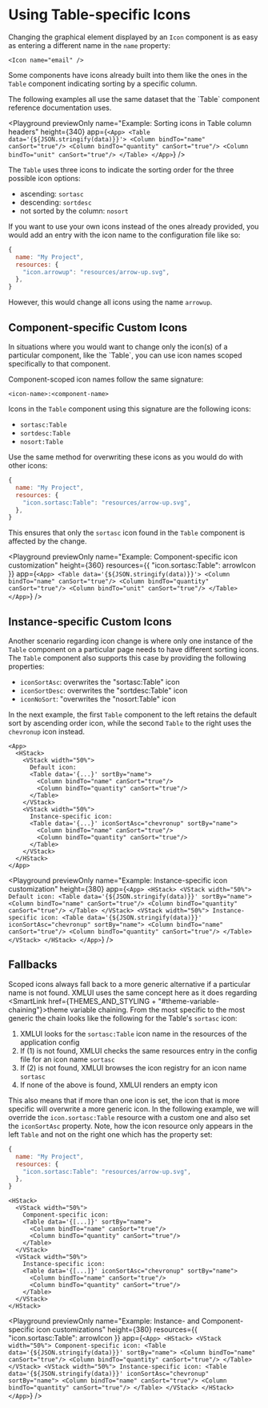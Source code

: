 
# Using Table-specific Icons

Changing the graphical element displayed by an `Icon` component is as easy as entering a different name in the `name` property:

```ueml copy
<Icon name="email" />
```

Some components have icons already built into them like the ones in the `Table` component indicating sorting by a specific column.

<Callout type="info" emoji="📔">
The following examples all use the same dataset that the `Table` component <SmartLink href={COMPONENT_TABLE}>reference documentation</SmartLink> uses.
</Callout>

<Playground
  previewOnly
  name="Example: Sorting icons in Table column headers"
  height={340}
  app={`
    <App>
      <Table data='{${JSON.stringify(data)}}'>
        <Column bindTo="name" canSort="true"/>
        <Column bindTo="quantity" canSort="true"/>
        <Column bindTo="unit" canSort="true"/>
      </Table>
    </App>
  `}
/>

The `Table` uses three icons to indicate the sorting order for the three possible icon options:
- ascending: `sortasc`
- descending: `sortdesc`
- not sorted by the column: `nosort`

If you want to use your own icons instead of the ones already provided,
you would add an entry with the icon name to the configuration file like so:

```js
{
  name: "My Project",
  resources: {
    "icon.arrowup": "resources/arrow-up.svg",
  },
}
```

However, this would change all icons using the name `arrowup`.

## Component-specific Custom Icons

<Callout type="info" emoji="💡">
In situations where you would want to change only the icon(s) of a particular component, like the `Table`,
you can use icon names scoped specifically to that component.
</Callout>

Component-scoped icon names follow the same signature:

```
<icon-name>:<component-name>
```

Icons in the `Table` component using this signature are the following icons:
- `sortasc:Table`
- `sortdesc:Table`
- `nosort:Table`

Use the same method for overwriting these icons as you would do with other icons:

```js /icon.sortasc:Table/
{
  name: "My Project",
  resources: {
    "icon.sortasc:Table": "resources/arrow-up.svg",
  },
}
```

This ensures that only the `sortasc` icon found in the `Table` component is affected by the change.

<Playground
  previewOnly
  name="Example: Component-specific icon customization"
  height={360}
  resources={{ "icon.sortasc:Table": arrowIcon }}
  app={`
    <App>
      <Table data='{${JSON.stringify(data)}}'>
        <Column bindTo="name" canSort="true"/>
        <Column bindTo="quantity" canSort="true"/>
        <Column bindTo="unit" canSort="true"/>
      </Table>
    </App>
  `}
/>

## Instance-specific Custom Icons

Another scenario regarding icon change is where only one instance of the `Table` component on a particular page needs to have different sorting icons.
The `Table` component also supports this case by providing the following properties:
- `iconSortAsc`: overwrites the "sortasc:Table" icon
- `iconSortDesc`: overwrites the "sortdesc:Table" icon
- `iconNoSort`: "overwrites the "nosort:Table" icon

In the next example, the first `Table` component to the left retains the default sort by ascending order icon,
while the second `Table` to the right uses the `chevronup` icon instead.

```ueml copy /iconSortAsc="chevronup"/
<App>
  <HStack>
    <VStack width="50%">
      Default icon:
      <Table data='{...}' sortBy="name">
        <Column bindTo="name" canSort="true"/>
        <Column bindTo="quantity" canSort="true"/>
      </Table>
    </VStack>
    <VStack width="50%">
      Instance-specific icon:
      <Table data='{...}' iconSortAsc="chevronup" sortBy="name">
        <Column bindTo="name" canSort="true"/>
        <Column bindTo="quantity" canSort="true"/>
      </Table>
    </VStack>
  </HStack>
</App>
```

<Playground
  previewOnly
  name="Example: Instance-specific icon customization"
  height={380}
  app={`
    <App>
      <HStack>
        <VStack width="50%">
          Default icon:
          <Table data='{${JSON.stringify(data)}}' sortBy="name">
            <Column bindTo="name" canSort="true"/>
            <Column bindTo="quantity" canSort="true"/>
          </Table>
        </VStack>
        <VStack width="50%">
          Instance-specific icon:
          <Table data='{${JSON.stringify(data)}}' iconSortAsc="chevronup" sortBy="name">
            <Column bindTo="name" canSort="true"/>
            <Column bindTo="quantity" canSort="true"/>
          </Table>
        </VStack>
      </HStack>
    </App>
  `}
/>

## Fallbacks

Scoped icons always fall back to a more generic alternative if a particular name is not found.
XMLUI uses the same concept here as it does regarding <SmartLink href={THEMES_AND_STYLING + "#theme-variable-chaining"}>theme variable chaining</SmartLink>.
From the most specific to the most generic the chain looks like the following for the Table's `sortasc` icon:

1. XMLUI looks for the `sortasc:Table` icon name in the resources of the application config
2. If (1) is not found, XMLUI checks the same resources entry in the config file for an icon name `sortasc`
3. If (2) is not found, XMLUI browses the icon registry for an icon name `sortasc`
4. If none of the above is found, XMLUI renders an empty icon

This also means that if more than one icon is set, the icon that is more specific will overwrite a more generic icon.
In the following example, we will override the `icon.sortasc:Table` resource with a custom one and also set the `iconSortAsc` property.
Note, how the icon resource only appears in the left `Table` and not on the right one which has the property set:

```js copy filename="config.ts"
{
  name: "My Project",
  resources: {
    "icon.sortasc:Table": "resources/arrow-up.svg",
  },
}
```

```ueml copy /iconSortAsc="chevronup"/ filename="Main.xmlui"
<HStack>
  <VStack width="50%">
    Component-specific icon:
    <Table data='{[...]}' sortBy="name">
      <Column bindTo="name" canSort="true"/>
      <Column bindTo="quantity" canSort="true"/>
    </Table>
  </VStack>
  <VStack width="50%">
    Instance-specific icon:
    <Table data='{[...]}' iconSortAsc="chevronup" sortBy="name">
      <Column bindTo="name" canSort="true"/>
      <Column bindTo="quantity" canSort="true"/>
    </Table>
  </VStack>
</HStack>
```

<Playground
  previewOnly
  name="Example: Instance- and Component-specific icon customizations"
  height={380}
  resources={{ "icon.sortasc:Table": arrowIcon }}
  app={`
    <App>
      <HStack>
        <VStack width="50%">
          Component-specific icon:
          <Table data='{${JSON.stringify(data)}}' sortBy="name">
            <Column bindTo="name" canSort="true"/>
            <Column bindTo="quantity" canSort="true"/>
          </Table>
        </VStack>
        <VStack width="50%">
          Instance-specific icon:
          <Table data='{${JSON.stringify(data)}}' iconSortAsc="chevronup" sortBy="name">
            <Column bindTo="name" canSort="true"/>
            <Column bindTo="quantity" canSort="true"/>
          </Table>
        </VStack>
      </HStack>
    </App>
  `}
/>
